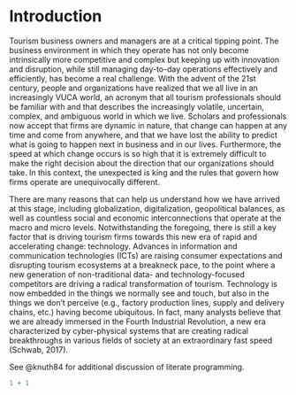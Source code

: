 # Introduction

Tourism business owners and managers are at a critical tipping point. The business environment in which they operate has not only become intrinsically more competitive and complex but keeping up with innovation and disruption, while still managing day-to-day operations effectively and efficiently, has become a real challenge. With the advent of the 21st century, people and organizations have realized that we all live in an increasingly VUCA world, an acronym that all tourism professionals should be familiar with and that describes the increasingly volatile, uncertain, complex, and ambiguous world in which we live. Scholars and professionals now accept that firms are dynamic in nature, that change can happen at any time and come from anywhere, and that we have lost the ability to predict what is going to happen next in business and in our lives. Furthermore, the speed at which change occurs is so high that it is extremely difficult to make the right decision about the direction that our organizations should take. In this context, the unexpected is king and the rules that govern how firms operate are unequivocally different.

There are many reasons that can help us understand how we have arrived at this stage, including globalization, digitalization, geopolitical balances, as well as countless social and economic interconnections that operate at the macro and micro levels. Notwithstanding the foregoing, there is still a key factor that is driving tourism firms towards this new era of rapid and accelerating change: technology. Advances in information and communication technologies (ICTs) are raising consumer expectations and disrupting tourism ecosystems at a breakneck pace, to the point where a new generation of non-traditional data- and technology-focused competitors are driving a radical transformation of tourism. Technology is now embedded in the things we normally see and touch, but also in the things we don't perceive (e.g., factory production lines, supply and delivery chains, etc.) having become ubiquitous. In fact, many analysts believe that we are already immersed in the Fourth Industrial Revolution, a new era characterized by cyber-physical systems that are creating radical breakthroughs in various fields of society at an extraordinary fast speed (Schwab, 2017).

See @knuth84 for additional discussion of literate programming.

```r
1 + 1
```
